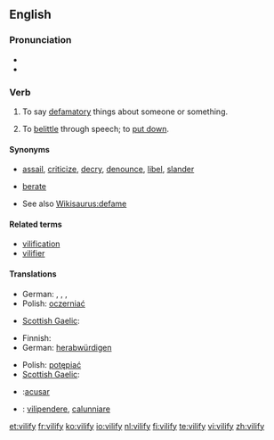 {{was wotd|2007|February|27}}
==English==

===Pronunciation===
* {{IPA|/'vɪl.ɪ.faɪ/}}
* {{audio|en-us-vilify.ogg|Audio (US)}}

===Verb===
{{en-verb|vilif|i|ed}}

# {{transitive}} To say [[defamatory]] things about someone or something.
# {{transitive}} To [[belittle]] through speech; to [[put down]].

====Synonyms====
* {{sense|say defamatory things about}} [[assail]], [[criticize]], [[decry]], [[denounce]], [[libel]], [[slander]]
* {{sense|belittle, put down}} [[berate]]
* See also [[Wikisaurus:defame]]

====Related terms====
* [[vilification]]
* [[vilifier]]

====Translations====
{{trans-top|say defamatory things about}}
* German: {{t+|de|diffamieren}}, {{t+|de|verleumden}}, {{t+|de|verunglimpfen}}, {{t+|de|verteufeln}}
* Polish: [[oczerniać]]
{{trans-mid}}
* [[Scottish Gaelic]]: {{t-|gd|càin|xs=Scottish Gaelic}}
{{trans-bottom}}

{{trans-top|denounce, belittle through speech}}
* Finnish: {{t-|fi|panetella}}
* German: [[herabwürdigen]]
{{trans-mid}}
* Polish: [[potępiać]]
* [[Scottish Gaelic]]: {{t-|gd|càin|xs=Scottish Gaelic}}
{{trans-bottom}}

{{checktrans}}
* {{ttbc|Spanish}}:[[acusar]]
* {{ttbc|Italian}}: [[vilipendere]], [[calunniare]]

[[et:vilify]]
[[fr:vilify]]
[[ko:vilify]]
[[io:vilify]]
[[nl:vilify]]
[[fi:vilify]]
[[te:vilify]]
[[vi:vilify]]
[[zh:vilify]]